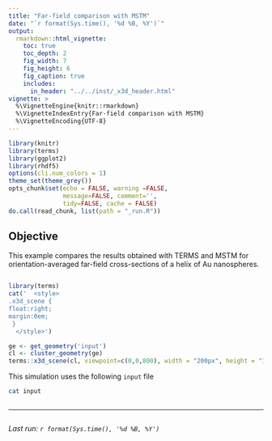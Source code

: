 ```yaml
---
title: "Far-field comparison with MSTM"
date: "`r format(Sys.time(), '%d %B, %Y')`"
output:
  rmarkdown::html_vignette:
    toc: true
    toc_depth: 2
    fig_width: 7
    fig_height: 6
    fig_caption: true
    includes:
      in_header: "../../inst/_x3d_header.html"
vignette: >
  %\VignetteEngine{knitr::rmarkdown}
  %\VignetteIndexEntry{Far-field comparison with MSTM}
  %\VignetteEncoding{UTF-8}
---
```


```r
library(knitr)
library(terms)
library(ggplot2)
library(rhdf5)
options(cli.num_colors = 1)
theme_set(theme_grey())
opts_chunk$set(echo = FALSE, warning =FALSE,
               message=FALSE, comment='', 
               tidy=FALSE, cache = FALSE)
do.call(read_chunk, list(path = "_run.R"))
```

## Objective

This example compares the results obtained with TERMS and MSTM for orientation-averaged far-field cross-sections of a helix of Au nanospheres. 

```r
```


```r
library(terms)
cat('  <style>
.x3d_scene {
float:right;
margin:0em;
 }
  </style>')

ge <- get_geometry('input')
cl <- cluster_geometry(ge)
terms::x3d_scene(cl, viewpoint=c(0,0,800), width = "200px", height = "150px", default_material='gold')
```

This simulation uses the following `input` file
```bash
cat input
```


```r
```


-----

```r
```
_Last run: `r format(Sys.time(), '%d %B, %Y')`_
